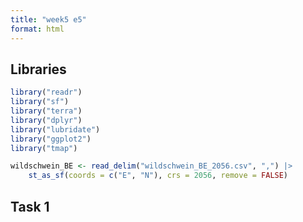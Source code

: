 ```yaml
---
title: "week5 e5"
format: html
---
```


## Libraries

```r
library("readr")
library("sf")
library("terra")
library("dplyr")
library("lubridate")
library("ggplot2")
library("tmap")

wildschwein_BE <- read_delim("wildschwein_BE_2056.csv", ",") |>
    st_as_sf(coords = c("E", "N"), crs = 2056, remove = FALSE)

```


## Task 1



